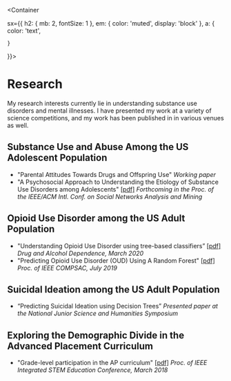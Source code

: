 
<Meta title='Research' />

<Container
  
  sx={{
    h2: { mb: 2, fontSize: 1 },
    em: { color: 'muted', display: 'block' },
    a: {
      color: 'text',
      
    }
  }}>

# Research

<Description>
  My research interests currently lie in understanding substance use disorders
  and mental illnesses. I have presented my work at a variety of science
  competitions, and my work has been published in in various venues as well.
</Description>

## Substance Use and Abuse Among the US Adolescent Population

- "Parental Attitudes Towards Drugs and Offspring Use"
  _Working paper_
- "A Psychosocial Approach to Understanding the Etiology of Substance Use Disorders among Adolescents" [[pdf]](https://www.dropbox.com/s/rsspstuudwxv8fz/IEEE%3AACM%20ASONAM%20%28December%2C%202020%29.pdf?dl=0)
  _Forthcoming in the Proc. of the IEEE/ACM Intl. Conf. on Social Networks Analysis and Mining_

## Opioid Use Disorder among the US Adult Population

- "Understanding Opioid Use Disorder using tree-based classifiers” [[pdf]](https://www.dropbox.com/s/nn3g2xy7kdivnul/Drug%20and%20Alcohol%20Dependence%20%28March%201%2C%202020%29.pdf?dl=0)
  _Drug and Alcohol Dependence, March 2020_
- "Predicting Opioid Use Disorder (OUD) Using A Random Forest" [[pdf]](https://www.dropbox.com/s/gk8iaah0bicmzbv/IEEE%20COMPSAC%20%28July%2C%202019%29.pdf?dl=0)
  _Proc. of IEEE COMPSAC, July 2019_

## Suicidal Ideation among the US Adult Population

- “Predicting Suicidal Ideation using Decision Trees”
  _Presented paper at the National Junior Science and Humanities Symposium_

## Exploring the Demographic Divide in the Advanced Placement Curriculum

- "Grade-level participation in the AP curriculum" [[pdf]](https://www.dropbox.com/s/28q4ru5f7d9ste4/IEEE%20ISEC%20%28March%2C%202018%29.pdf?dl=0)
  _Proc. of IEEE Integrated STEM Education Conference, March 2018_

</Container>
